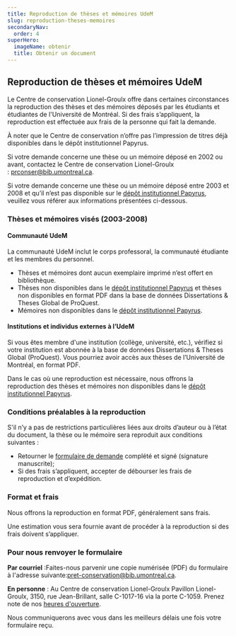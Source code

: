 ```yaml
---
title: Reproduction de thèses et mémoires UdeM
slug: reproduction-theses-memoires
secondaryNav:
  order: 4
superHero:
  imageName: obtenir
  title: Obtenir un document
---
```


## Reproduction de thèses et mémoires UdeM
Le Centre de conservation Lionel-Groulx offre dans certaines circonstances la reproduction des thèses et des mémoires déposés par les étudiants et étudiantes de l'Université de Montréal. Si des frais s’appliquent, la reproduction est effectuée aux frais de la personne qui fait la demande.

À noter que le Centre de conservation n’offre pas l’impression de titres déjà disponibles dans le dépôt institutionnel Papyrus.

Si votre demande concerne une thèse ou un mémoire déposé en 2002 ou avant, contactez le Centre de conservation Lionel-Groulx : [prconser@bib.umontreal.ca](mailto:prconser@bib.umontreal.ca).

Si votre demande concerne une thèse ou un mémoire déposé entre 2003 et 2008 et qu’il n’est pas disponible sur le [dépôt institutionnel Papyrus](https://papyrus.bib.umontreal.ca/xmlui/), veuillez vous référer aux informations présentées ci-dessous.

### Thèses et mémoires visés (2003-2008)

#### Communauté UdeM
La communauté UdeM inclut le corps professoral, la communauté étudiante et les membres du personnel.
- Thèses et mémoires dont aucun exemplaire imprimé n’est offert en bibliothèque.
- Thèses non disponibles dans le [dépôt institutionnel Papyrus](https://papyrus.bib.umontreal.ca/xmlui/) et thèses non disponibles en format PDF dans la base de données Dissertations & Theses Global de ProQuest. 
- Mémoires non disponibles dans le [dépôt institutionnel Papyrus](https://papyrus.bib.umontreal.ca/xmlui/).

#### Institutions et individus externes à l’UdeM

Si vous êtes membre d'une institution (collège, université, etc.), vérifiez si votre institution est abonnée à la base de données Dissertations & Theses Global (ProQuest). Vous pourriez avoir accès aux thèses de l’Université de Montréal, en format PDF. 

Dans le cas où une reproduction est nécessaire, nous offrons la reproduction des thèses et mémoires non disponibles dans le [dépôt institutionnel Papyrus](https://papyrus.bib.umontreal.ca/xmlui/). 

### Conditions préalables à la reproduction

S'il n’y a pas de restrictions particulières liées aux droits d’auteur ou à l’état du document, la thèse ou le mémoire sera reproduit aux conditions suivantes :
- Retourner le [formulaire de demande](./theses-memoires-demande-reproduction.pdf) complété et signé (signature manuscrite);
- Si des frais s’appliquent, accepter de débourser les frais de reproduction et d’expédition.

### Format et frais

Nous offrons la reproduction en format PDF, généralement sans frais. 

Une estimation vous sera fournie avant de procéder à la reproduction si des frais doivent s’appliquer.

### Pour nous renvoyer le formulaire

**Par courriel** :Faites-nous parvenir une copie numérisée (PDF) du formulaire à l'adresse suivante:[pret-conservation@bib.umontreal.ca](mailto:pret-conservation@bib.umontreal.ca).

**En personne** :
Au Centre de conservation Lionel-Groulx
Pavillon Lionel-Groulx, 3150, rue Jean-Brillant, salle C-1017-16 via la porte C-1059.
Prenez note de nos [heures d'ouverture](https://bib.umontreal.ca/horaires#centre-de-conservation-lionel-groulx).

Nous communiquerons avec vous dans les meilleurs délais une fois votre formulaire reçu.

